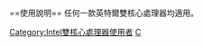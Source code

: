 {{Userbox-2
  |border-c = #6f6f6f
  |border-s = 1
  |id1-c    = #d2d2d2
  |id1-s    = 12
  |id1-fc   = black
  |id2-c    = #d2d2d2
  |id2-s    = 
  |id2-fc   = #550033
  |info-c   = white
  |info-s   = 9
  |info-fc  = black
  |id1      = [[File:Intel logo (1968).svg|48px]]
  |id2      = 雙核
  |info     = 這個用戶使用包含'''[[英特爾]]'''雙核心處理器的電腦。
}}
<includeonly>[[Category:Intel雙核心處理器使用者]]</includeonly>
<noinclude>
<br>
==使用說明==
任何一款英特爾雙核心處理器均適用。
[[Category:硬件用户框模板|C]]
</noinclude>